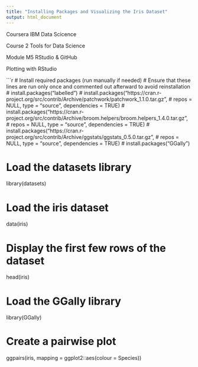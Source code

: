 ---
title: "Installing Packages and Visualizing the Iris Dataset"
output: html_document
---

Coursera IBM Data Scicence

Course 2 Tools for Data Science

Module M5 RStudio & GitHub

Plotting with RStudio

```{r all-code, include=TRUE}
# Install required packages (run manually if needed)
# Ensure that these lines are run only once and commented out afterward to avoid reinstallation
# install.packages("labelled")
# install.packages("https://cran.r-project.org/src/contrib/Archive/patchwork/patchwork_1.1.0.tar.gz", 
#                  repos = NULL, type = "source", dependencies = TRUE)
# install.packages("https://cran.r-project.org/src/contrib/Archive/broom.helpers/broom.helpers_1.4.0.tar.gz", 
#                  repos = NULL, type = "source", dependencies = TRUE)
# install.packages("https://cran.r-project.org/src/contrib/Archive/ggstats/ggstats_0.5.0.tar.gz", 
#                  repos = NULL, type = "source", dependencies = TRUE)
# install.packages("GGally")

# Load the datasets library
library(datasets)

# Load the iris dataset
data(iris)

# Display the first few rows of the dataset
head(iris)

# Load the GGally library
library(GGally)

# Create a pairwise plot
ggpairs(iris, mapping = ggplot2::aes(colour = Species))
